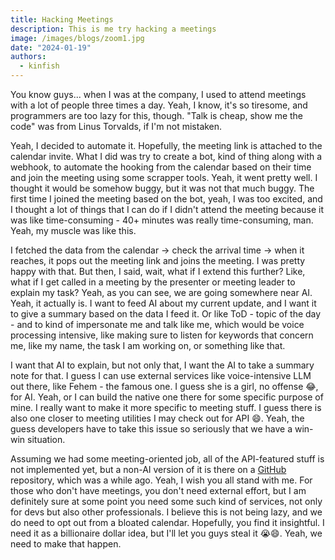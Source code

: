 ```yaml
---
title: Hacking Meetings
description: This is me try hacking a meetings
image: /images/blogs/zoom1.jpg
date: "2024-01-19"
authors:
  - kinfish
---
```


You know guys... when I was at the company, I used to attend meetings with a lot of people three times a day. Yeah, I know, it's so tiresome, and programmers are too lazy for this, though. "Talk is cheap, show me the code" was from Linus Torvalds, if I'm not mistaken.

Yeah, I decided to automate it. Hopefully, the meeting link is attached to the calendar invite. What I did was try to create a bot, kind of thing along with a webhook, to automate the hooking from the calendar based on their time and join the meeting using some scrapper tools. Yeah, it went pretty well. I thought it would be somehow buggy, but it was not that much buggy. The first time I joined the meeting based on the bot, yeah, I was too excited, and I thought a lot of things that I can do if I didn't attend the meeting because it was like time-consuming - 40+ minutes was really time-consuming, man. Yeah, my muscle was like this.

I fetched the data from the calendar -> check the arrival time -> when it reaches, it pops out the meeting link and joins the meeting. I was pretty happy with that. But then, I said, wait, what if I extend this further? Like, what if I get called in a meeting by the presenter or meeting leader to explain my task? Yeah, as you can see, we are going somewhere near AI. Yeah, it actually is. I want to feed AI about my current update, and I want it to give a summary based on the data I feed it. Or like ToD - topic of the day - and to kind of impersonate me and talk like me, which would be voice processing intensive, like making sure to listen for keywords that concern me, like my name, the task I am working on, or something like that.

I want that AI to explain, but not only that, I want the AI to take a summary note for that. I guess I can use external services like voice-intensive LLM out there, like Fehem - the famous one. I guess she is a girl, no offense 😂, for AI. Yeah, or I can build the native one there for some specific purpose of mine. I really want to make it more specific to meeting stuff. I guess there is also one closer to meeting utilities I may check out for API 😄. Yeah, the guess developers have to take this issue so seriously that we have a win-win situation.

Assuming we had some meeting-oriented job, all of the API-featured stuff is not implemented yet, but a non-AI version of it is there on a [GitHub](https://github.com/Kinfe123/AutoJoin-Meeting-From-Calendar.) repository, which was a while ago. Yeah, I wish you all stand with me. For those who don't have meetings, you don't need external effort, but I am definitely sure at some point you need some such kind of services, not only for devs but also other professionals. I believe this is not being lazy, and we do need to opt out from a bloated calendar. Hopefully, you find it insightful. I need it as a billionaire dollar idea, but I'll let you guys steal it 😭😄. Yeah, we need to make that happen.
